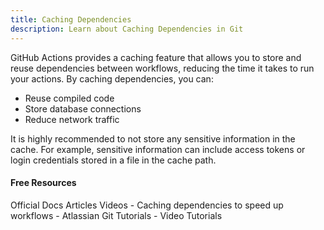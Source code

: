 ```yaml
---
title: Caching Dependencies
description: Learn about Caching Dependencies in Git
---
```

GitHub Actions provides a caching feature that allows you to store and reuse dependencies between workflows, reducing the time it takes to run your actions. By caching dependencies, you can:

- Reuse compiled code
- Store database connections
- Reduce network traffic

It is highly recommended to not store any sensitive information in the cache. For example, sensitive information can include access tokens or login credentials stored in a file in the cache path.

#### Free Resources

<Tabs defaultValue="official">
<TabsList>
<TabsTrigger value="official">Official Docs</TabsTrigger>
<TabsTrigger value="article">Articles</TabsTrigger>
<TabsTrigger value="video">Videos</TabsTrigger>
</TabsList>

<TabsContent value="official">
<Note type="note" title="official">
- <Link href="https://docs.github.com/en/actions/writing-workflows/choosing-what-your-workflow-does/caching-dependencies-to-speed-up-workflows">Caching dependencies to speed up workflows</Link>
</Note>
</TabsContent>
<TabsContent value="article">
<Note type="note" title="article">
- <Link href="https://www.atlassian.com/git/tutorials">Atlassian Git Tutorials</Link>
</Note>
</TabsContent>
<TabsContent value="video">
<Note type="note" title="video">
- <Link href="https://www.youtube.com/results?search_query=git+caching-dependencies+tutorial">Video Tutorials</Link>
</Note>
</TabsContent>
</Tabs>
